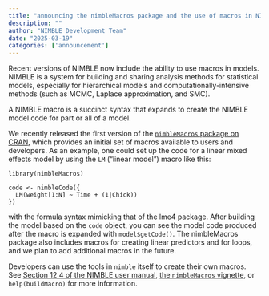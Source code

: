 ```yaml
---
title: "announcing the nimbleMacros package and the use of macros in NIMBLE models"
description: ""
author: "NIMBLE Development Team"
date: "2025-03-19"
categories: ['announcement']
---
```


Recent versions of NIMBLE now include the ability to use macros in models. NIMBLE is a system for building and sharing analysis methods for statistical models, especially for hierarchical models and computationally-intensive methods (such as MCMC, Laplace approximation, and SMC).

A NIMBLE macro is a succinct syntax that expands to create the NIMBLE model code for part or all of a model.

We recently released the first version of the [`nimbleMacros` package on CRAN](https://web.archive.org/web/20250427235758/https://cran.r-project.org/web/packages/nimbleMacros/index.html), which provides an initial set of macros available to users and developers. As an example, one could set up the code for a linear mixed effects model by using the `LM` (“linear model”) macro like this:
    
    
    library(nimbleMacros)
    
    code <- nimbleCode({
      LM(weight[1:N] ~ Time + (1|Chick))
    })

with the formula syntax mimicking that of the lme4 package. After building the model based on the `code` object, you can see the model code produced after the macro is expanded with `model$getCode()`. The nimbleMacros package also includes macros for creating linear predictors and for loops, and we plan to add additional macros in the future.

Developers can use the tools in `nimble` itself to create their own macros. See [Section 12.4 of the NIMBLE user manual](https://web.archive.org/web/20250427235758/https://r-nimble.org/html_manual/cha-user-defined.html#sec:user-macros), [the `nimbleMacros` vignette](https://web.archive.org/web/20250427235758/https://cran.r-project.org/web/packages/nimbleMacros/vignettes/nimbleMacros.html), or `help(buildMacro)` for more information.